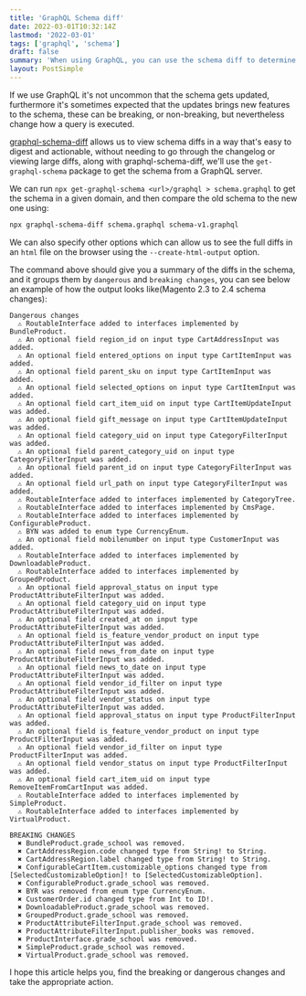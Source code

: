```yaml
---
title: 'GraphQL Schema diff'
date: 2022-03-01T10:32:14Z
lastmod: '2022-03-01'
tags: ['graphql', 'schema']
draft: false
summary: 'When using GraphQL, you can use the schema diff to determine if a change to the schema will break existing queries.'
layout: PostSimple
---
```


If we use GraphQL it's not uncommon that the schema gets updated, furthermore it's sometimes expected that the updates
brings new features to the schema, these can be breaking, or non-breaking, but nevertheless change how a query is executed.

[graphql-schema-diff](https://www.npmjs.com/package/graphql-schema-diff) allows us to view schema diffs in a way that's easy to
digest and actionable, without needing to go through the changelog or viewing large diffs, along with graphql-schema-diff, we'll
use the `get-graphql-schema` package to get the schema from a GraphQL server.

We can run `npx get-graphql-schema <url>/graphql > schema.graphql` to get the schema in a given domain, and then compare the old
schema to the new one using:

```sh
npx graphql-schema-diff schema.graphql schema-v1.graphql
```

We can also specify other options which can allow us to see the full diffs in an `html` file on the browser using the
`--create-html-output` option.

The command above should give you a summary of the diffs in the schema, and it groups them by `dangerous` and `breaking changes`,
you can see below an example of how the output looks like(Magento 2.3 to 2.4 schema changes):

```
Dangerous changes
  ⚠ RoutableInterface added to interfaces implemented by BundleProduct.
  ⚠ An optional field region_id on input type CartAddressInput was added.
  ⚠ An optional field entered_options on input type CartItemInput was added.
  ⚠ An optional field parent_sku on input type CartItemInput was added.
  ⚠ An optional field selected_options on input type CartItemInput was added.
  ⚠ An optional field cart_item_uid on input type CartItemUpdateInput was added.
  ⚠ An optional field gift_message on input type CartItemUpdateInput was added.
  ⚠ An optional field category_uid on input type CategoryFilterInput was added.
  ⚠ An optional field parent_category_uid on input type CategoryFilterInput was added.
  ⚠ An optional field parent_id on input type CategoryFilterInput was added.
  ⚠ An optional field url_path on input type CategoryFilterInput was added.
  ⚠ RoutableInterface added to interfaces implemented by CategoryTree.
  ⚠ RoutableInterface added to interfaces implemented by CmsPage.
  ⚠ RoutableInterface added to interfaces implemented by ConfigurableProduct.
  ⚠ BYN was added to enum type CurrencyEnum.
  ⚠ An optional field mobilenumber on input type CustomerInput was added.
  ⚠ RoutableInterface added to interfaces implemented by DownloadableProduct.
  ⚠ RoutableInterface added to interfaces implemented by GroupedProduct.
  ⚠ An optional field approval_status on input type ProductAttributeFilterInput was added.
  ⚠ An optional field category_uid on input type ProductAttributeFilterInput was added.
  ⚠ An optional field created_at on input type ProductAttributeFilterInput was added.
  ⚠ An optional field is_feature_vendor_product on input type ProductAttributeFilterInput was added.
  ⚠ An optional field news_from_date on input type ProductAttributeFilterInput was added.
  ⚠ An optional field news_to_date on input type ProductAttributeFilterInput was added.
  ⚠ An optional field vendor_id_filter on input type ProductAttributeFilterInput was added.
  ⚠ An optional field vendor_status on input type ProductAttributeFilterInput was added.
  ⚠ An optional field approval_status on input type ProductFilterInput was added.
  ⚠ An optional field is_feature_vendor_product on input type ProductFilterInput was added.
  ⚠ An optional field vendor_id_filter on input type ProductFilterInput was added.
  ⚠ An optional field vendor_status on input type ProductFilterInput was added.
  ⚠ An optional field cart_item_uid on input type RemoveItemFromCartInput was added.
  ⚠ RoutableInterface added to interfaces implemented by SimpleProduct.
  ⚠ RoutableInterface added to interfaces implemented by VirtualProduct.
```

```
BREAKING CHANGES
  ✖ BundleProduct.grade_school was removed.
  ✖ CartAddressRegion.code changed type from String! to String.
  ✖ CartAddressRegion.label changed type from String! to String.
  ✖ ConfigurableCartItem.customizable_options changed type from [SelectedCustomizableOption]! to [SelectedCustomizableOption].
  ✖ ConfigurableProduct.grade_school was removed.
  ✖ BYR was removed from enum type CurrencyEnum.
  ✖ CustomerOrder.id changed type from Int to ID!.
  ✖ DownloadableProduct.grade_school was removed.
  ✖ GroupedProduct.grade_school was removed.
  ✖ ProductAttributeFilterInput.grade_school was removed.
  ✖ ProductAttributeFilterInput.publisher_books was removed.
  ✖ ProductInterface.grade_school was removed.
  ✖ SimpleProduct.grade_school was removed.
  ✖ VirtualProduct.grade_school was removed.
```

I hope this article helps you, find the breaking or dangerous changes and take the appropriate action.
